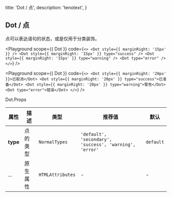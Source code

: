 
  title: 'Dot / 点',
  description: 'tenotext',
}

## Dot / 点

点可以表达语句的状态，或是仅用于分类装饰。

<Playground
  scope={{ Dot }}
  code={`
<>
  <Dot style={{ marginRight: '15px' }} />
  <Dot style={{ marginRight: '15px' }} type="success" />
  <Dot style={{ marginRight: '15px' }} type="warning" />
  <Dot type="error" />
</>
`} />

<Playground
  scope={{ Dot }}
  code={`
<>
  <Dot style={{ marginRight: '20px' }}>已取消</Dot>
  <Dot style={{ marginRight: '20px' }} type="success">已准备</Dot>
  <Dot style={{ marginRight: '20px' }} type="warning">警告</Dot>
  <Dot type="error">错误</Dot>
</>
`} />

<Attributes edit="/pages/docs/components/dot.mdx">
<Attributes.Title>Dot.Props</Attributes.Title>

| 属性 | 描述 | 类型 | 推荐值 | 默认
| ---------- | ---------- | ---- |  -------------- | ------ |
| **type** | 点的类型 | `NormalTypes` | `'default', 'secondary', 'success', 'warning', 'error'` | `default` |
| ... | 原生属性 | `HTMLAttributes` | - | - |

</Attributes>


